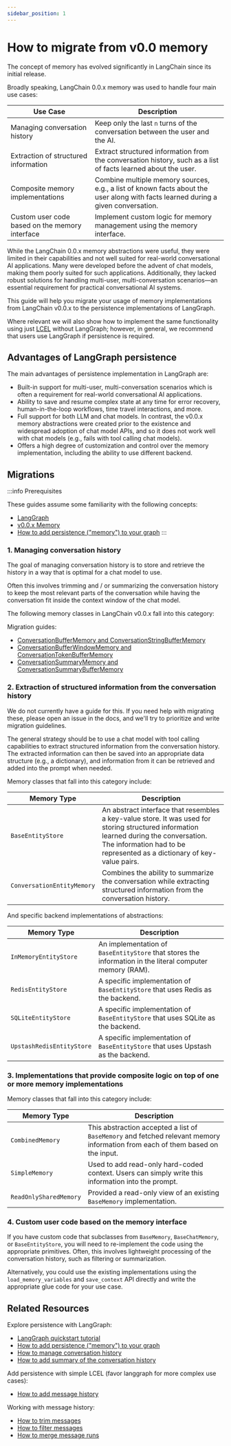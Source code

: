 ```yaml
---
sidebar_position: 1
---
```


# How to migrate from v0.0 memory

The concept of memory has evolved significantly in LangChain since its initial release.

Broadly speaking, LangChain 0.0.x memory was used to handle four main use cases:

| Use Case                                       | Description                                                                                                                       |
|------------------------------------------------|-----------------------------------------------------------------------------------------------------------------------------------|
| Managing conversation history                  | Keep only the last `n` turns of the conversation between the user and the AI.                                                     |
| Extraction of structured information           | Extract structured information from the conversation history, such as a list of facts learned about the user.                     |
| Composite memory implementations               | Combine multiple memory sources, e.g., a list of known facts about the user along with facts learned during a given conversation. |
| Custom user code based on the memory interface | Implement custom logic for memory management using the memory interface.                                                          |

While the LangChain 0.0.x memory abstractions were useful, they were limited in their capabilities and not well suited for real-world conversational AI applications. Many were developed before the advent of chat models, making them poorly suited for such applications. Additionally, they lacked robust solutions for handling multi-user, multi-conversation scenarios—an essential requirement for practical conversational AI systems.

This guide will help you migrate your usage of memory implementations from LangChain v0.0.x to the persistence implementations of LangGraph.

Where relevant we will also show how to implement the same functionality using just [LCEL](/docs/concepts/#langchain-expression-language-lcel) without LangGraph; however, in general, we recommend that users use LangGraph if persistence is required.

## Advantages of LangGraph persistence

The main advantages of persistence implementation in LangGraph are:

- Built-in support for multi-user, multi-conversation scenarios which is often a requirement for real-world conversational AI applications.
- Ability to save and resume complex state at any time for error recovery, human-in-the-loop workflows, time travel interactions, and more.
- Full support for both LLM and chat models. In contrast, the v0.0.x memory abstractions were created prior to the existence and widespread adoption of chat model APIs, and so it does not work well with chat models (e.g., fails with tool calling chat models).
- Offers a high degree of customization and control over the memory implementation, including the ability to use different backend.

## Migrations

:::info Prerequisites

These guides assume some familiarity with the following concepts:
- [LangGraph](https://langchain-ai.github.io/langgraph/)
- [v0.0.x Memory](https://python.langchain.com/v0.1/docs/modules/memory/)
- [How to add persistence ("memory") to your graph](https://langchain-ai.github.io/langgraph/how-tos/persistence/)
:::

### 1. Managing conversation history

The goal of managing conversation history is to store and retrieve the history in a way that is optimal for a chat model to use.

Often this involves trimming and / or summarizing the conversation history to keep the most relevant parts of the conversation while having the conversation fit inside the context window of the chat model.

The following memory classes in LangChain v0.0.x fall into this category:

Migration guides:

- [ConversationBufferMemory and ConversationStringBufferMemory](conversation_buffer_memory)
- [ConversationBufferWindowMemory and ConversationTokenBufferMemory](conversation_buffer_window_memory)
- [ConversationSummaryMemory and ConversationSummaryBufferMemory](conversation_summary_memory)

### 2. Extraction of structured information from the conversation history

We do not currently have a guide for this. If you need help with migrating these, please
open an issue in the docs, and we'll try to prioritize and write migration guidelines.

The general strategy should be to use a chat model with tool calling capabilities to extract structured information from the conversation history.
The extracted information can then be saved into an appropriate data structure (e.g., a dictionary), and information from it can be retrieved and added
into the prompt when needed.

Memory classes that fall into this category include:

| Memory Type                | Description                                                                                                                                                                                                       |
|----------------------------|-------------------------------------------------------------------------------------------------------------------------------------------------------------------------------------------------------------------|
| `BaseEntityStore`          | An abstract interface that resembles a key-value store. It was used for storing structured information learned during the conversation. The information had to be represented as a dictionary of key-value pairs. |
| `ConversationEntityMemory` | Combines the ability to summarize the conversation while extracting structured information from the conversation history.                                                                                         |

And specific backend implementations of abstractions:

| Memory Type               | Description                                                                                              |
|---------------------------|----------------------------------------------------------------------------------------------------------|
| `InMemoryEntityStore`     | An implementation of `BaseEntityStore` that stores the information in the literal computer memory (RAM). |
| `RedisEntityStore`        | A specific implementation of `BaseEntityStore` that uses Redis as the backend.                           |
| `SQLiteEntityStore`       | A specific implementation of `BaseEntityStore` that uses SQLite as the backend.                          |
| `UpstashRedisEntityStore` | A specific implementation of `BaseEntityStore` that uses Upstash as the backend.                         |

### 3. Implementations that provide composite logic on top of one or more memory implementations

Memory classes that fall into this category include:

| Memory Type            | Description                                                                                                                    |
|------------------------|--------------------------------------------------------------------------------------------------------------------------------|
| `CombinedMemory`       | This abstraction accepted a list of `BaseMemory` and fetched relevant memory information from each of them based on the input. |
| `SimpleMemory`         | Used to add read-only hard-coded context. Users can simply write this information into the prompt.                             |
| `ReadOnlySharedMemory` | Provided a read-only view of an existing `BaseMemory` implementation.                                                          |

### 4. Custom user code based on the memory interface

If you have custom code that subclasses from `BaseMemory`, `BaseChatMemory`, or `BaseEntityStore`, you will need to re-implement the code using the appropriate primitives. Often, this involves lightweight processing of the conversation history, such as filtering or summarization.

Alternatively, you could use the existing implementations using the `load_memory_variables` and `save_context` API directly and write the appropriate glue code for your use case.

## Related Resources

Explore persistence with LangGraph:

* [LangGraph quickstart tutorial](https://langchain-ai.github.io/langgraph/tutorials/introduction/)
* [How to add persistence ("memory") to your graph](https://langchain-ai.github.io/langgraph/how-tos/persistence/)
* [How to manage conversation history](https://langchain-ai.github.io/langgraph/how-tos/memory/manage-conversation-history/)
* [How to add summary of the conversation history](https://langchain-ai.github.io/langgraph/how-tos/memory/add-summary-conversation-history/)

Add persistence with simple LCEL (favor langgraph for more complex use cases):

* [How to add message history](https://python.langchain.com/docs/how_to/message_history/)

Working with message history:

* [How to trim messages](https://python.langchain.com/docs/how_to/trim_messages)
* [How to filter messages](https://python.langchain.com/docs/how_to/filter_messages/)
* [How to merge message runs](https://python.langchain.com/docs/how_to/merge_message_runs/)

